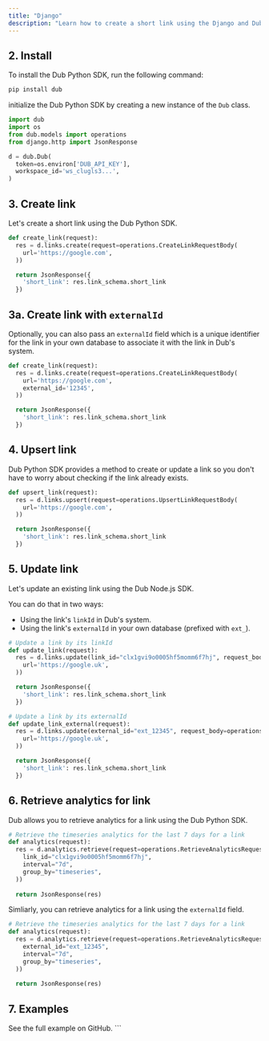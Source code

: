 ```yaml
---
title: "Django"
description: "Learn how to create a short link using the Django and Dub Python SDK."
---
```



<Prerequisites />

## 2. Install

To install the Dub Python SDK, run the following command:

```bash pip
pip install dub
```

initialize the Dub Python SDK by creating a new instance of the `Dub` class.

```python
import dub
import os
from dub.models import operations
from django.http import JsonResponse

d = dub.Dub(
  token=os.environ['DUB_API_KEY'],
  workspace_id='ws_clugls3...',
)
```

## 3. Create link

Let's create a short link using the Dub Python SDK.

```python views.py
def create_link(request):
  res = d.links.create(request=operations.CreateLinkRequestBody(
    url='https://google.com',
  ))

  return JsonResponse({
    'short_link': res.link_schema.short_link
  })
```

<Accordion title="Full list of available attributes for the Link model">
  <LinkArguments />
</Accordion>

## 3a. Create link with `externalId`

Optionally, you can also pass an `externalId` field which is a unique identifier for the link in your own database to associate it with the link in Dub's system.

```python views.py
def create_link(request):
  res = d.links.create(request=operations.CreateLinkRequestBody(
    url='https://google.com',
    external_id='12345',
  ))

  return JsonResponse({
    'short_link': res.link_schema.short_link
  })
```

## 4. Upsert link

Dub Python SDK provides a method to create or update a link so you don't have to worry about checking if the link already exists.

```python views.py
def upsert_link(request):
  res = d.links.upsert(request=operations.UpsertLinkRequestBody(
    url='https://google.com',
  ))

  return JsonResponse({
    'short_link': res.link_schema.short_link
  })
```

## 5. Update link

Let's update an existing link using the Dub Node.js SDK.

You can do that in two ways:

- Using the link's `linkId` in Dub's system.
- Using the link's `externalId` in your own database (prefixed with `ext_`).

```python views.py
# Update a link by its linkId
def update_link(request):
  res = d.links.update(link_id="clx1gvi9o0005hf5momm6f7hj", request_body=operations.UpdateLinkRequestBody(
    url='https://google.uk',
  ))

  return JsonResponse({
    'short_link': res.link_schema.short_link
  })

# Update a link by its externalId
def update_link_external(request):
  res = d.links.update(external_id="ext_12345", request_body=operations.UpdateLinkRequestBody(
    url='https://google.uk',
  ))

  return JsonResponse({
    'short_link': res.link_schema.short_link
  })
```

## 6. Retrieve analytics for link

Dub allows you to retrieve analytics for a link using the Dub Python SDK.

```python views.py
# Retrieve the timeseries analytics for the last 7 days for a link
def analytics(request):
  res = d.analytics.retrieve(request=operations.RetrieveAnalyticsRequest(
    link_id="clx1gvi9o0005hf5momm6f7hj",
    interval="7d",
    group_by="timeseries",
  ))
  
  return JsonResponse(res)
```

Simliarly, you can retrieve analytics for a link using the `externalId` field.

```python views.py
# Retrieve the timeseries analytics for the last 7 days for a link
def analytics(request):
  res = d.analytics.retrieve(request=operations.RetrieveAnalyticsRequest(
    external_id="ext_12345",
    interval="7d",
    group_by="timeseries",
  ))
  
  return JsonResponse(res)
```

## 7. Examples

<CardGroup cols={2}>
  <Card
    title="Python Example"
    icon="arrow-up-right-from-square"
    href="https://github.com/dubinc/examples/tree/main/python/django"
  >
    See the full example on GitHub.
  </Card>
</CardGroup>
```
